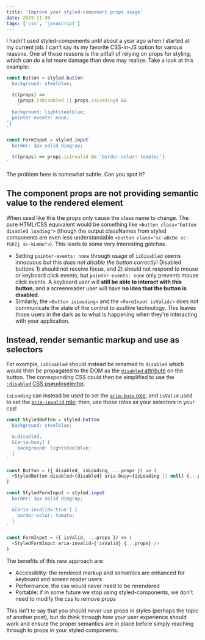 ```yaml
---
title: 'Improve your styled-component props usage'
date: 2019-11-30
tags: ['css', 'javascript']
---
```


I hadn't used styled-components until about a year ago when I started at my current job. I can't say its my favorite CSS-in-JS option for various reasons. One of those reasons is the pitfall of relying on props for styling, which can do a lot more damage than devs may realize. Take a look at this example:

```jsx
const Button = styled.button`
  background: steelblue;

  ${(props) =>
    (props.isDisabled || props.isLoading) &&
    `
  background: lightsteelblue;
  pointer-events: none;
`}
`

const FormInput = styled.input`
  border: 3px solid dimgray;

  ${(props) => props.isInvalid && 'border-color: tomato;'}
`
```

The problem here is somewhat subtle. Can you spot it?

## The component props are not providing semantic value to the rendered element

When used like this the props only cause the class name to change. The pure HTML/CSS equivalent would be something like `<button class="button disabled loading">` (though the output classNames from styled components are even less understandable `<button class="sc-aBcDe sc-fGhIj sc-kLmNo">`). This leads to some very interesting gotchas.

- Setting `pointer-events: none` through usage of `isDisabled` seems innocuous but this _does not disable the button correctly_! Disabled buttons 1) should not receive focus, and 2) should not respond to mouse or keyboard click events; but `pointer-events: none` only prevents mouse click events. A keyboard user will **still be able to interact with this button**, and a screenreader user will have **no idea that the button is disabled**.
- Similarly, the `<Button isLoading>` and the `<FormInput isValid/>` does not communicate the state of the control to assitive technology. This leaves those users in the dark as to what is happening when they're interacting with your application.

## Instead, render semantic markup and use as selectors

For example, `isDisabled` should instead be renamed to `disabled` which would then be propagated to the DOM as the [`disabled` attribute](https://www.w3.org/TR/2014/REC-html5-20141028/forms.html#concept-fe-disabled) on the button. The corresponding CSS could then be simplified to use the [`:disabled` CSS pseudoselector](https://developer.mozilla.org/en-US/docs/Web/CSS/:disabled).

`isLoading` can instead be used to set the [`aria-busy` role](https://www.w3.org/TR/wai-aria-1.0/states_and_properties#aria-busy), and `isValid` used to set the [`aria-invalid` role](https://www.w3.org/TR/wai-aria-1.0/states_and_properties#aria-invalid); then, use those roles as your selectors in your css!

```js
const StyledButton = styled.button`
  background: steelblue;

  &:disabled,
  &[aria-busy] {
    background: lightsteelblue;
  }
`

const Button = ({ disabled, isLoading, ...props }) => (
  <StyledButton disabled={disabled} aria-busy={isLoading || null} {...props} />
)

const StyledFormInput = styled.input`
  border: 3px solid dimgray;

  &[aria-invalid='true'] {
    border-color: tomato;
  }
`

const FormInput = ({ isValid, ...props }) => (
  <StyledFormInput aria-invalid={!isValid} {...props} />
)
```

The benefits of this new approach are:

- Accessiblity: the rendered markup and semantics are enhanced for keyboard and screen reader users
- Performance: the css would never need to be rerendered
- Portable: if in some future we stop using styled-components, we don't need to modify the css to remove props

This isn't to say that you should _never_ use props in styles (perhaps the topic of another post), but do think through how your user experience should work and ensure the proper semantics are in place before simply reaching through to props in your styled components.
